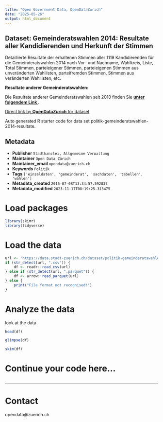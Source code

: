 ```yaml
---
title: "Open Government Data, OpenDataZurich"
date: "2025-05-26"
output: html_document
---
```


## Dataset: Gemeinderatswahlen 2014: Resultate aller Kandidierenden und Herkunft der Stimmen

Detaillierte Resultate der erhaltenen Stimmen aller 1119 Kandidierenden für die Gemeinderatswahlen 2014 nach Vor- und Nachname, Wahlkreis, Liste, Total Stimmen, parteieigener Stimmen, parteieigenen Stimmen aus unveränderten Wahllisten, parteifremden Stimmen, Stimmen aus veränderten Wahllisten, etc.

**Resultate anderer Gemeinderatswahlen:**

Die Resultate anderer Gemeinderatswahlen seit 2010 finden Sie [**unter folgendem Link ** ](https://data.stadt-zuerich.ch/dataset?q=resultate+gemeinderatswahlen).
   



[Direct link by **OpenDataZurich** for dataset](https://data.stadt-zuerich.ch/dataset/politik-gemeinderatswahlen-2014-resultate)

Auto generated R starter code for data set politik-gemeinderatswahlen-2014-resultate.

## Metadata

- **Publisher** `Stadtkanzlei, Allgemeine Verwaltung`
- **Maintainer** `Open Data Zürich`
- **Maintainer_email** `opendata@zuerich.ch`
- **Keywords** `Politik`
- **Tags** `['einzeldaten', 'gemeinderat', 'sachdaten', 'tabellen', 'wahlen']`
- **Metadata_created** `2015-07-08T13:34:57.592037`
- **Metadata_modified** `2023-11-17T08:19:25.313475`


# Load packages

```r
library(skimr)
library(tidyverse)
```

# Load the data

```r
url <- "https://data.stadt-zuerich.ch/dataset/politik-gemeinderatswahlen-2014-resultate/download/GRW_2014_Resultate_und_Herkunft_der_Stimmen_Nachzahlung_v2.csv"
if (str_detect(url, ".csv")) {
    df <- readr::read_csv(url)
} else if (str_detect(url, ".parquet")) {
    df <- arrow::read_parquet(url)
} else {
    print("File format not recognised!")
}
```

# Analyze the data

look at the data
```r
head(df)
```

```r
glimpse(df)
```

```r
skim(df)
```

# Continue your code here...

```r

```

------------------------------------------------------------------------

# Contact

opendata@zuerich.ch
